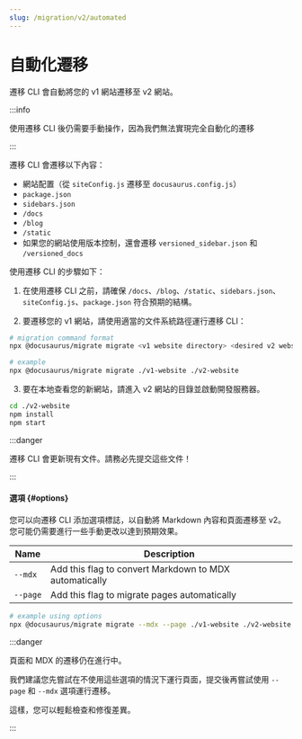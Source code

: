 ```yaml
---
slug: /migration/v2/automated
---
```


# 自動化遷移

遷移 CLI 會自動將您的 v1 網站遷移至 v2 網站。

:::info

使用遷移 CLI 後仍需要手動操作，因為我們無法實現完全自動化的遷移

:::

遷移 CLI 會遷移以下內容：

- 網站配置（從 `siteConfig.js` 遷移至 `docusaurus.config.js`）
- `package.json`
- `sidebars.json`
- `/docs`
- `/blog`
- `/static`
- 如果您的網站使用版本控制，還會遷移 `versioned_sidebar.json` 和 `/versioned_docs`

使用遷移 CLI 的步驟如下：

1. 在使用遷移 CLI 之前，請確保 `/docs`、`/blog`、`/static`、`sidebars.json`、`siteConfig.js`、`package.json` 符合預期的結構。

2. 要遷移您的 v1 網站，請使用適當的文件系統路徑運行遷移 CLI：

```bash
# migration command format
npx @docusaurus/migrate migrate <v1 website directory> <desired v2 website directory>

# example
npx @docusaurus/migrate migrate ./v1-website ./v2-website
```

3. 要在本地查看您的新網站，請進入 v2 網站的目錄並啟動開發服務器。

```bash npm2yarn
cd ./v2-website
npm install
npm start
```

:::danger

遷移 CLI 會更新現有文件。請務必先提交這些文件！

:::

#### 選項 {#options}

您可以向遷移 CLI 添加選項標誌，以自動將 Markdown 內容和頁面遷移至 v2。您可能仍需要進行一些手動更改以達到預期效果。

| Name     | Description                                            |
| -------- | ------------------------------------------------------ |
| `--mdx`  | Add this flag to convert Markdown to MDX automatically |
| `--page` | Add this flag to migrate pages automatically           |

```bash
# example using options
npx @docusaurus/migrate migrate --mdx --page ./v1-website ./v2-website
```

:::danger

頁面和 MDX 的遷移仍在進行中。

我們建議您先嘗試在不使用這些選項的情況下運行頁面，提交後再嘗試使用 `--page` 和 `--mdx` 選項運行遷移。

這樣，您可以輕鬆檢查和修復差異。

:::